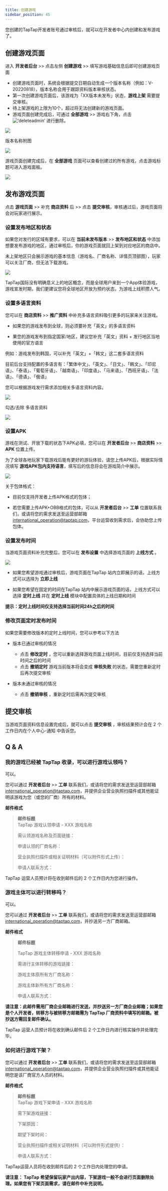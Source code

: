 ```yaml
---
title: 创建游戏
sidebar_position: 45
---
```






您创建的TapTap开发者账号通过审核后，就可以在开发者中心内创建和发布游戏了。

## 创建游戏页面

进入 **<blue>开发者后台</blue>** >> 点击左侧 **<blue>创建游戏</blue>** >> 填写游戏基础信息后即可创建游戏页面

- 创建游戏页面时，系统会根据提交日期自动生成一个版本名称（例如：V-20220818），版本名称会用于跟踪资料版本审核状态。
- 第一次创建游戏页面后，该游戏为「XX版本未发布」状态，**<blue>游戏上架</blue>** 需要提交审核。
- 待上架游戏的上限为10个，超过将无法创建新的游戏页面。
- 游戏页面创建完成后，可通过 **<blue>全部游戏</blue>** >> 游戏右下角，点击 ![‘deleteadmin’](https://img.tapimg.com/market/images/2e5c836549d866d6d44036d158095cbb.png) 进行删除。

![](/img/DC-v2/create-V2en-1.png)


版本名称附图

![](/img/DC-v2/create-V2en-2.png)

游戏页面创建完成后，在 **<blue>全部游戏</blue>** 页面可以查看创建过的所有游戏，点击游戏标题可进入游戏面板。

![](/img/DC-v2/create-V2en-3.png)


## 发布游戏页面

点击 **<blue>游戏页面</blue>** >> 补充 **<blue>商店资料</blue>** 后 >> 点击 **<blue>提交审核</blue>**，审核通过后，游戏页面将会对玩家进行展示。

### 设置发布地区和状态

如果您对发行的区域有要求，可以在 **<blue>当前未发布版本</blue>** >> **<blue>发布地区和状态</blue>** 中添加想要发布游戏的地区，通过审核后，你的游戏页面就回上架到对应地区的商店中。


未上架地区只会展示游戏的基本信息（游戏名、厂商名称、详情页顶部图），玩家可以关注厂商，但无法下载游戏。

![](/img/DC-v2/create-V2en-4.png)


TapTap国际没有明确意义上的地区概念，而是全球用户来到一个App体验游戏，游戏宣发时期，我们更建议您将全球地区开放为预约状态，为游戏上线积攒人气。





### 设置多语言资料

您可以在 **<blue>商店资料</blue>** >> **<blue>推广资料</blue>** 中补充多语言资料吸引更多的玩家来关注游戏。

- 如果您的游戏发布到全球，则必须要补充「英文」的多语言资料

- 果您的游戏发布到指定国家/地区，建议您补充「英文」资料 + 发行地区当地使用的官方语言

例如：游戏发布到韩国，可以补充「英文」+「韩文」这二套多语言资料

目前后台支持配置的多语言有：「繁体中文」、「英文」、「日文」、「韩文」、「印尼语」、「泰语」、「葡萄牙语」、「越南语」、「印度语」、「马来语」、「西班牙语」、「法语」、「德语」、「俄语」

您可以根据游戏发行需求添加相关多语言资料内容。

![](/img/DC-v2/create-V2en-5.png)

勾选/去除 多语言资料

![](/img/DC-v2/create-V2en-6.png)

### 设置APK

游戏在测试、开放下载的状态下APK必填，您可以在 **<blue>开发者后台</blue>** >> **<blue>商店资料</blue>** >> **<blue>APK</blue>** 位置上传。

为了全球各地玩家下载游戏后能有更好的游玩体验，请您上传APK后，根据实际情况填写 **<blue>游戏APK包内支持语言</blue>**，填写后的信息将会在游戏简介中展示。

![](/img/DC-v2/create-V2en-7.png)

关于包体格式：

- 目前仅支持开发者上传APK格式的包体；

- 若您需要上传APK+OBB格式的包体，可以从 **<blue>开发者后台</blue>** >> **<blue>工单</blue>** 位置联系我们，或请将您的需求发送至运营部邮箱 [international_operation@taptap.com](mailto:international_operation@taptap.com)，平台运营收到需求后，会协助您上传包体。


### 设置发布时间

当游戏页面资料补充完整后，您可以在 **<blue>发布设置</blue>** 中选择游戏页面的 **<blue>上线方式</blue>** 。

![](/img/DC-v2/create-V2en-8.png)

- 如果您希望游戏通过审核后，游戏页面在TapTap 站内立即展示的话，上线方式可以选择为 **<blue>立即上线</blue>**

- 如果您希望在固定的时间在TapTap 站内中展示游戏页面的话，上线方式可以选择 **<blue>定时上线</blue>** 并在 **<blue>定时上线</blue>** 模块中配置具体的上线日期和时间

**提示：定时上线时间仅支持选择当前时间24h之后的时间**


### 修改页面定时发布时间

如果您需要修改版本的定时上线时间，您可以参考以下方法

- 版本已通过审核的情况

  - 点击 **<blue>修改定时</blue>** ，您可以重新选择游戏页面上线时间，目前仅支持选择当前时间之后的时间
  - 点击 **<blue>撤销定时</blue>** 游戏当前版本将会变成 **<blue>审核失败</blue>** 的状态，需要您重新定时后再次提交审核

- 版本未通过审核的情况

  - 点击 **<blue>撤销审核</blue>** ，重新定时后需再次提交审核




## 提交审核

当游戏页面资料信息设置完成后，就可以点击 **<blue>提交审核</blue>** ，审核结果预计会在 2 个工作日内在个人中心-通知 中告诉您。



## Q & A

### 我的游戏已经被 TapTap 收录，可以进行游戏认领吗？

可以。

您可以通过 **<blue>开发者后台</blue>** >> **<blue>工单</blue>** 联系我们，或请将您的需求发送至运营部邮箱 [international_operation@taptap.com](mailto:international_operation@taptap.com)，并提供企业营业执照扫描件或其他能证明该游戏为您（或您的厂商）所有的材料。

**邮件格式**

> **邮件标题**  
> TapTap 游戏认领申请  -  XXX 游戏名称  
>
> 需认领游戏名称及页面链接：
>
> 申请认领的厂商名称：
>
> 营业执照扫描件或相关证明材料（可以附件形式上传）：
>
> 申请人联系方式：

TapTap 运营人员预计将在收到邮件后的 2 个工作日内为您进行操作。 


### 游戏主体可以进行转移吗？

可以。

您可以通过 **<blue>开发者后台</blue>** >> **<blue>工单</blue>** 联系我们，或请将您的需求发送至运营部邮箱 [international_operation@taptap.com](mailto:international_operation@taptap.com)，并抄送另一方厂商邮箱。  

**邮件格式**
 
> **邮件标题**
>  
> TapTap 游戏主体转移申请  -  XXX 游戏名称
>
> 需进行主体转移的游戏链接：
>
> 游戏主体原所有方厂商名称：
>
> 游戏主体新所有方厂商名称：
>
> 申请人联系方式：

**请注意：此邮件需用厂商企业邮箱进行发送，并抄送另一方厂商企业邮箱；如果您是个人开发者，转移方与被转移方邮箱需为 TapTap 厂商资料中填写的邮箱。被抄送方需回复邮件确认。**  

TapTap 运营人员预计将在收到确认邮件后 2 个工作日内进行核实操作并处理完毕。

### 如何进行游戏下架？

您可以通过 **<blue>开发者后台</blue>** >> **<blue>工单</blue>** 联系我们，或请将您的需求发送至运营部邮箱 [international_operation@taptap.com](mailto:international_operation@taptap.com)，并提供企业营业执照扫描件或其他能证明您是该厂商官方人员的材料。

**邮件格式**

> **邮件标题**  
> TapTap 游戏下架申请  -  XXX 游戏名称
>
> 需下架游戏链接：
>
> 下架原因：
>
> 期望下架时间：
>
> 营业执照扫描件或相关证明材料（可以附件形式提供）：
>
> 申请人联系方式：

TapTap运营人员将在收到邮件后的 2 个工作日内处理您的申请。


**请注意： TapTap 希望保留玩家产出内容，下架游戏一般不会进行页面删除处理。如果您有下架页面需求，请在邮件中补充说明。**
